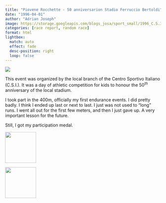 ```yaml
---
title: "Piovene Rocchette - 50 anniversarion Stadio Ferruccio Bertoldi"
date: "1996-04-01"
author: "Adrian Joseph"
image: https://storage.googleapis.com/blogs_josa/sport_small/1996_C.S.I._-_U.S._SUMMANO_1946-1996/img/01.png
categories: [race report, random race]
format: html
lightbox:
  match: auto
  effect: fade
  desc-position: right
  loop: false
---
```


![](https://storage.googleapis.com/blogs_josa/sport_small/1996_C.S.I._-_U.S._SUMMANO_1946-1996/img/01.png)

This event was organized by the local branch of the Centro Sportivo Italiano (C.S.I.). It was a day of athletic competition for kids to honour the 50$^{th}$ anniversary of the local stadium.


I took part in the 400m, officially my first endurance events. I did pretty badly. I think I ended up last or next to last. I just was not used to "long" runs. I went all out for the first few meters, and then I just gave up. A very important lesson for the future.

Still, I got my participation medal.


::: {layout-ncol=4}
![](https://storage.googleapis.com/blogs_josa/sport_small/1996_C.S.I._-_U.S._SUMMANO_1946-1996/img/01.png){ width="100" group="hi" }

![](https://storage.googleapis.com/blogs_josa/sport_small/1996_C.S.I._-_U.S._SUMMANO_1946-1996/img/02.png){ width="100" group="hi" }


:::
